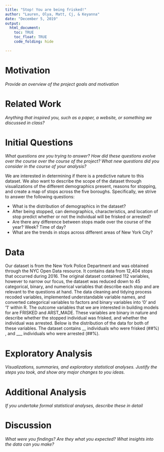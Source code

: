 ```yaml
---
title: "Stop! You are being frisked!"
author: "Lauren, Olya, Matt, Cj, & Keyanna"
date: "December 5, 2019"
output:
  html_document:
    toc: TRUE
    toc_float: TRUE
    code_folding: hide
      
---
```






# Motivation
*Provide an overview of the project goals and motivation*


# Related Work
*Anything that inspired you, such as a paper, a website, or something we discussed in class?*

# Initial Questions
*What questions are you trying to answer? How did these questions evolve over the course over the course of the project? What new questions did you consider in the course of your analysis?*

We are interested in determining if there is a predictive nature to this dataset. We also want to describe the scope of the dataset through visualizations of the different demographics present, reasons for stopping, and create a map of stops across the five boroughs. Specifically, we strive to answer the following questions:


* What is the distribution of demographics in the dataset? 
* After being stopped, can demographics, characteristics, and location of stop predict whether or not the individual will be frisked or arrested? 
* Are there any difference between stops made over the course of the year? Week? Time of day? 
* What are the trends in stops across different areas of New York City? 

# Data
Our dataset is from the New York Police Department and was obtained through the NYC Open Data resource. It contains data from 12,404 stops that occurred during 2016. The original dataset contained 112 variables, however to narrow our focus, the dataset was reduced down to 45 categorical, binary, and numerical variables that describe each stop and are relevant to the questions at hand. The data cleaning and tidying process recoded variables, implemented understandable variable names, and converted categorical variables to factors and binary variables into ‘0’ and ‘1’ within R. The outcome variables that we are interested in building models for are FRISKED and ARST_MADE. These variables are binary in nature and describe whether the stopped individual was frisked, and whether the individual was arrested. Below is the distribution of the data for both of these variables. The dataset contains __ individuals who were frisked (##%) , and ___ individuals who were arrested (##%).  


# Exploratory Analysis
*Visualizations, summaries, and exploratory statistical analyses. Justify the steps you took, and show any major changes to you ideas.*

# Additional Analysis
*If you undertake formal statistical analyses, describe these in detail*

# Discussion
*What were you findings? Are they what you expected? What insights into the data can you make?*
  

  


